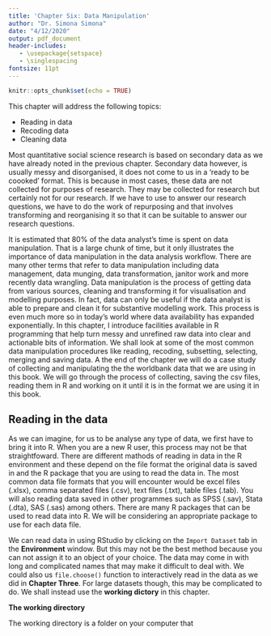 ```yaml
---
title: 'Chapter Six: Data Manipulation'
author: "Dr. Simona Simona"
date: "4/12/2020"
output: pdf_document
header-includes:
   - \usepackage{setspace}
   - \singlespacing
fontsize: 11pt
---
```


```r
knitr::opts_chunk$set(echo = TRUE)
```

This chapter will address the following topics:

- Reading in data   
- Recoding data    
- Cleaning data  

Most quantitative social science research is based on secondary data as we have already noted in the previous chapter. Secondary data however, is usually messy and disorganised, it does not come to us in a 'ready to be coooked' format. This is because in most cases, these data are not collected for purposes of research. They may be collected for research but certainly not for our research. If we have to use to answer our research questions, we have to do the work of repurposing and that involves transforming and reorganising it so that it can be suitable to answer our research questions. 

It is estimated that 80% of the data analyst’s time is spent on data manipulation. That is a large chunk of time, but it only illustrates the importance of data manipulation in the data analysis workflow. There are many other terms that refer to data manipulation including data management, data munging, data transformation, janitor work and more recently data wrangling. Data manipulation is the process of getting data from various sources, cleaning and transforming it for visualisation and modelling purposes. In fact, data can only be useful if the data analyst is able to prepare and clean it for substantive modelling work. This process is even much more so in today's world where data availability has expanded exponentially. In this chapter, I introduce facilities available in R programming that help turn messy and unrefined raw data into clear and actionable bits of information. We shall look at some of the most common data manipulation procedures like reading, recoding, subsetting, selecting, merging and saving data. A the end of the chapter we will do a case study of collecting and manipulating the the worldbank data that we are using in this book. We will go through the process of collecting, saving the csv files, reading them in R and working on it until it is in the format we are using it in this book. 

## Reading in the data

As we can imagine, for us to be analyse any type of data, we first have to bring it into R. When you are a new R user, this process may not be that straightfoward. There are different mathods of reading in data in the R environment and these depend on the file format the original data is saved in and the R package that you are using to read the data in. The most common data file formats that you will encounter would be excel files (.xlsx), comma separated files (.csv), text files (.txt), table files (.tab). You will also reading data saved in other programmes such as SPSS (.sav), Stata (.dta), SAS (.sas) among others. There are many R packages that can be used to read data into R. We will be considering an appropriate package to use for each data file.

We can read data in using RStudio by clicking on the `Import Dataset` tab in the **Environment** window. But this may not be the best method because you can not assign it to an object of your choice. The data may come in with long and complicated names that may make it difficult to deal with. We could also us `file.choose()` function to interactively read in the data as we did in **Chapter Three**. For large datasets though, this may be complicated to do. We shall instead use the **working dictory** in this chapter.

**The working directory**

The working directory is a folder on your computer that 






